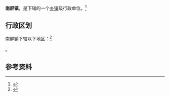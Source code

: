 {{中国乡级行政区|62/11/24/111/000}}

'''南屏镇'''，是{{PRC admin/fullname|62/11/24/111/000|3}}下辖的一个[[乡镇|乡镇]]级行政单位。<ref>{{PRC admin/ref sgc|{{PRC admin/parent|62/11/24/111/000}}}}</ref>

== 行政区划 ==

南屏镇下辖以下地区：<ref>{{PRC admin/ref sgc|62/11/24/111/000}}</ref>

{{PRC admin/children|62/11/24/111/000}}。

== 参考资料 ==

{{reflist}}

{{行政区划小作品}}
{{PRC admin/navcat|62/11/24/111/000}}